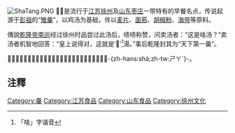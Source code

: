 {{multiple issues|
{{expand|time=2015-01-06T08:58:19+00:00}}
{{expert|time=2015-01-06T08:58:19+00:00}}
{{unreferenced|time=2015-01-06T08:58:19+00:00}}
}}
{{CJK-New-Char|2CCB1|2EA3B|font-family=gw1793999}}
{{全局僻字|𬲱|⿰饣它|𮨻|⿰飠它|font-family=gw1793999}}
[[File:ShaTang.PNG|thumb]]
'''𬲱汤'''是流行于[[江苏|江苏]][[徐州|徐州]]及[[山东|山东]][[枣庄|枣庄]]一带特有的早餐名点，传说起源于[[彭祖|彭祖]]的“[[雉羹|雉羹]]”，以鸡汤为基础，伴以[[麦片|麦片]]、[[面筋|面筋]]、[[胡椒粉|胡椒粉]]、[[海带|海带]]等原料。

傳說[[乾隆帝南巡|乾隆帝南巡]]经过徐州时品尝过此汤后，啧啧称赞，问卖汤者：“这是啥汤？”卖汤者机智地回答：“皇上说得对，这就是‘𬲱’<ref>「啥」字谐音</ref>湯。”事后乾隆封其为“天下第一羹”。

「𬲱」是一種陝西的麵食，麵寬而厚，味辣，徐州人多读-{zh-hans:shá;zh-tw:ㄕㄚˊ}-。

== 注釋 ==
{{reflist}}
{{食品小作品}}
{{Shandong topics}}
[[Category:羹|Category:羹]]
[[Category:江苏食品|Category:江苏食品]]
[[Category:山东食品|Category:山东食品]]
[[Category:徐州文化|Category:徐州文化]]